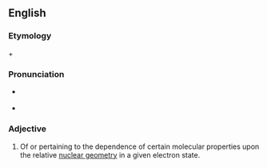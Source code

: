 ==English==

===Etymology===
{{prefix|stereo|electron|lang=en}} + {{term|ic|lang=en}}

===Pronunciation===
* {{a|US}} {{IPA|stɛəɹiəˌilɛkˈtrɑnɪk|lang=en}}
* {{rhymes|ɒnɪk|lang=en}}

===Adjective===
{{en-adj|-}}

# {{context|biochemistry|lang=en}} Of or pertaining to the dependence of certain molecular properties upon the relative [[nuclear geometry]] in a given electron state.